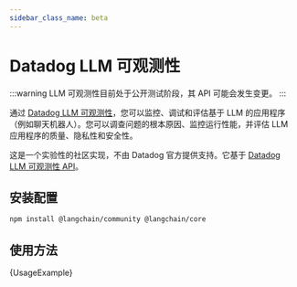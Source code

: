 ```yaml
---
sidebar_class_name: beta
---
```



# Datadog LLM 可观测性

:::warning
LLM 可观测性目前处于公开测试阶段，其 API 可能会发生变更。
:::

通过 [Datadog LLM 可观测性](https://docs.datadoghq.com/llm_observability/)，您可以监控、调试和评估基于 LLM 的应用程序（例如聊天机器人）。您可以调查问题的根本原因、监控运行性能，并评估 LLM 应用程序的质量、隐私性和安全性。

这是一个实验性的社区实现，不由 Datadog 官方提供支持。它基于 [Datadog LLM 可观测性 API](https://docs.datadoghq.com/llm_observability/api)。

## 安装配置


<IntegrationInstallTooltip></IntegrationInstallTooltip>

```bash npm2yarn
npm install @langchain/community @langchain/core
```

## 使用方法


<CodeBlock language="typescript">{UsageExample}</CodeBlock>